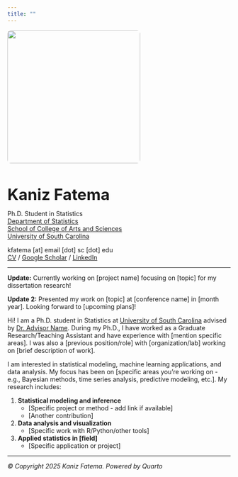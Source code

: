 ```yaml
---
title: ""
---
```


::: {layout="[35,65]"}
![](images/kaniz_profile.jpg){fig-alt="Kaniz Fatema" width=300px style="border-radius: 8px;"}

<div>
<h1 style="font-size: 2.5em; margin-bottom: 0.3em;"><strong>Kaniz</strong> Fatema</h1>

Ph.D. Student in Statistics  
[Department of Statistics](https://sc.edu/study/colleges_schools/artsandsciences/statistics/)  
[School of College of Arts and Sciences](https://sc.edu/study/colleges_schools/artsandsciences/)  
[University of South Carolina](https://www.sc.edu/)

kfatema [at] email [dot] sc [dot] edu  
[CV](files/kaniz_resume.pdf) / [Google Scholar](#) / [LinkedIn](https://www.linkedin.com/in/kaniz-fatema-229186228/)
</div>
:::

---

**Update:** Currently working on [project name] focusing on [topic] for my dissertation research!

**Update 2:** Presented my work on [topic] at [conference name] in [month year]. Looking forward to [upcoming plans]!

Hi! I am a Ph.D. student in Statistics at [University of South Carolina](https://www.sc.edu/) advised by [Dr. Advisor Name](link). During my Ph.D., I have worked as a Graduate Research/Teaching Assistant and have experience with [mention specific areas]. I was also a [previous position/role] with [organization/lab] working on [brief description of work].

I am interested in statistical modeling, machine learning applications, and data analysis. My focus has been on [specific areas you're working on - e.g., Bayesian methods, time series analysis, predictive modeling, etc.]. My research includes:

1. **Statistical modeling and inference**
   - [Specific project or method - add link if available]
   - [Another contribution]

2. **Data analysis and visualization**
   - [Specific work with R/Python/other tools]

3. **Applied statistics in [field]**
   - [Specific application or project]

---

*© Copyright 2025 Kaniz Fatema. Powered by Quarto*